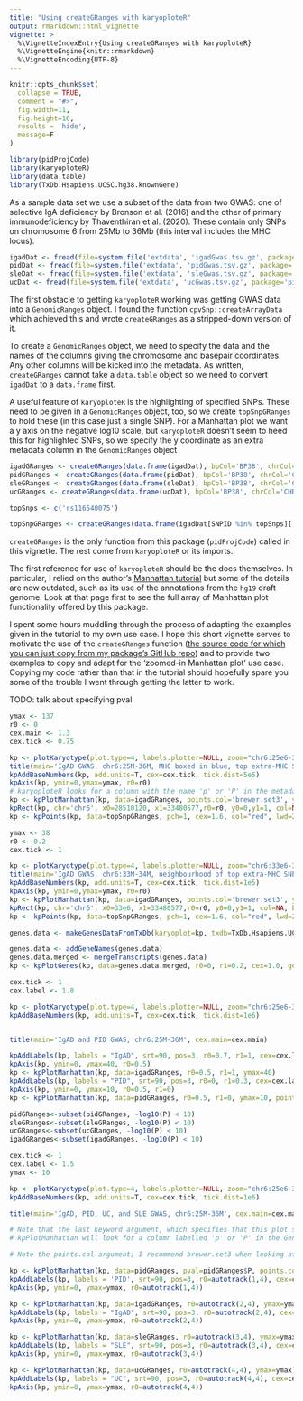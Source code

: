 ```yaml
---
title: "Using createGRanges with karyoploteR"
output: rmarkdown::html_vignette
vignette: >
  %\VignetteIndexEntry{Using createGRanges with karyoploteR}
  %\VignetteEngine{knitr::rmarkdown}
  %\VignetteEncoding{UTF-8}
---
```


```r
knitr::opts_chunk$set(
  collapse = TRUE,
  comment = "#>",
  fig.width=11,
  fig.height=10,
  results = 'hide',
  message=F
)
```

```r
library(pidProjCode)
library(karyoploteR)
library(data.table)
library(TxDb.Hsapiens.UCSC.hg38.knownGene)
```

As a sample data set we use a subset of the data from two GWAS: one of selective IgA deficiency by Bronson et al. (2016) and the other of primary immunodeficiency by Thaventhiran et al. (2020). These contain only SNPs on chromosome 6 from 25Mb to 36Mb (this interval includes the MHC locus).

```r
igadDat <- fread(file=system.file('extdata', 'igadGwas.tsv.gz', package='pidProjCode', mustWork=T), sep='\t', header=T, select=c('SNPID','CHR38','BP38','P'))
pidDat <- fread(file=system.file('extdata', 'pidGwas.tsv.gz', package='pidProjCode', mustWork=T), sep='\t', header=T, select=c('SNPID','CHR38','BP38','P'))
sleDat <- fread(file=system.file('extdata', 'sleGwas.tsv.gz', package='pidProjCode', mustWork=T), sep='\t', header=T, select=c('SNPID','CHR38','BP38','P'))
ucDat <- fread(file=system.file('extdata', 'ucGwas.tsv.gz', package='pidProjCode', mustWork=T), sep='\t', header=T, select=c('SNPID','CHR38','BP38','P'))
```

The first obstacle to getting `karyoploteR` working was getting GWAS data into a `GenomicRanges` object. I found the function `cpvSnp::createArrayData` which achieved this and wrote `createGRanges` as a stripped-down version of it. 

To create a `GenomicRanges` object, we need to specify the data and the names of the columns giving the chromosome and basepair coordinates. Any other columns will be kicked into the metadata. As written, `createGRanges` cannot take a `data.table` object so we need to convert `igadDat` to a `data.frame` first.

A useful feature of `karyoploteR` is the highlighting of specified SNPs. These need to be given in a `GenomicRanges` object, too, so we create `topSnpGRanges` to hold these (in this case just a single SNP). For a Manhattan plot we want a y axis on the negative log10 scale, but `karyoploteR` doesn't seem to heed this for highlighted SNPs, so we specify the y coordinate as an extra metadata column in the `GenomicRanges` object

```r
igadGRanges <- createGRanges(data.frame(igadDat), bpCol='BP38', chrCol='CHR38')
pidGRanges <- createGRanges(data.frame(pidDat), bpCol='BP38', chrCol='CHR38')
sleGRanges <- createGRanges(data.frame(sleDat), bpCol='BP38', chrCol='CHR38')
ucGRanges <- createGRanges(data.frame(ucDat), bpCol='BP38', chrCol='CHR38')

topSnps <- c('rs116540075')

topSnpGRanges <- createGRanges(data.frame(igadDat[SNPID %in% topSnps][, y:= -log10(P)]), bpCol='BP38', chrCol='CHR38')
```

`createGRanges` is the only function from this package (`pidProjCode`) called in this vignette. The rest come from `karyoploteR` or its imports.

The first reference for use of `karyoploteR` should be the docs themselves. In particular, I relied on the author's [Manhattan tutorial](https://bernatgel.github.io/karyoploter_tutorial//Tutorial/PlotManhattan/PlotManhattan.html) but some of the details are now outdated, such as its use of the annotations from the `hg19` draft genome. Look at that page first to see the full array of Manhattan plot functionality offered by this package.

I spent some hours muddling through the process of adapting the examples given in the tutorial to my own use case. I hope this short vignette serves to motivate the use of the `createGRanges` function ([the source code for which you can just copy from my package's GitHub repo](https://github.com/twillis209/pidProjCode/blob/master/R/createGRanges.R)) and to provide two examples to copy and adapt for the 'zoomed-in Manhattan plot' use case. Copying my code rather than that in the tutorial should hopefully spare you some of the trouble I went through getting the latter to work.



TODO: talk about specifying pval

```r
ymax <- 137
r0 <- 0
cex.main <- 1.3
cex.tick <- 0.75

kp <- plotKaryotype(plot.type=4, labels.plotter=NULL, zoom="chr6:25e6-36e6")
title(main='IgAD GWAS, chr6:25M-36M, MHC boxed in blue, top extra-MHC SNP rs116540075 circled in red', cex.main=cex.main)
kpAddBaseNumbers(kp, add.units=T, cex=cex.tick, tick.dist=5e5)
kpAxis(kp, ymin=0,ymax=ymax, r0=r0)
# karyoploteR looks for a column with the name 'p' or 'P' in the metadata columns of the GenomicRanges object. Alternatively, y coordinates can be passed as a vector to the argument 'pval' (see the docs).
kp <- kpPlotManhattan(kp, data=igadGRanges, points.col='brewer.set3', ymax=ymax, r0=r0)
kpRect(kp, chr='chr6', x0=28510120, x1=33480577,r0=r0, y0=0,y1=1, col=NA, border='blue', lwd=3)
kp <- kpPoints(kp, data=topSnpGRanges, pch=1, cex=1.6, col="red", lwd=2, ymax=ymax, r0=r0)
```

```r
ymax <- 38
r0 <- 0.2
cex.tick <- 1

kp <- plotKaryotype(plot.type=4, labels.plotter=NULL, zoom="chr6:33e6-34e6")
title(main='IgAD GWAS, chr6:33M-34M, neighbourhood of top extra-MHC SNP rs116540075 (circled in red)', cex.main=cex.main)
kpAddBaseNumbers(kp, add.units=T, cex=cex.tick, tick.dist=1e5)
kpAxis(kp, ymin=0,ymax=ymax, r0=r0)
kp <- kpPlotManhattan(kp, data=igadGRanges, points.col='brewer.set3', ymax=ymax, r0=r0)
kpRect(kp, chr='chr6', x0=33e6, x1=33480577,r0=r0, y0=0,y1=1, col=NA, border='blue', lwd=3)
kp <- kpPoints(kp, data=topSnpGRanges, pch=1, cex=1.6, col="red", lwd=2, ymax=ymax, r0=r0)

genes.data <- makeGenesDataFromTxDb(karyoplot=kp, txdb=TxDb.Hsapiens.UCSC.hg38.knownGene)

genes.data <- addGeneNames(genes.data)
genes.data.merged <- mergeTranscripts(genes.data)
kp <- kpPlotGenes(kp, data=genes.data.merged, r0=0, r1=0.2, cex=1.0, gene.name.position='left')
```

```r
cex.tick <- 1
cex.label <- 1.8

kp <- plotKaryotype(plot.type=4, labels.plotter=NULL, zoom="chr6:25e6-36e6")
kpAddBaseNumbers(kp, add.units=T, cex=cex.tick, tick.dist=1e6)


title(main='IgAD and PID GWAS, chr6:25M-36M', cex.main=cex.main)

kpAddLabels(kp, labels = "IgAD", srt=90, pos=3, r0=0.7, r1=1, cex=cex.label, label.margin = 0.025)
kpAxis(kp, ymin=0, ymax=40, r0=0.5)
kp <- kpPlotManhattan(kp, data=igadGRanges, r0=0.5, r1=1, ymax=40)
kpAddLabels(kp, labels = "PID", srt=90, pos=3, r0=0, r1=0.3, cex=cex.label, label.margin = 0.025)
kpAxis(kp, ymin=0, ymax=10, r0=0.5, r1=0)
kp <- kpPlotManhattan(kp, data=pidGRanges, r0=0.5, r1=0, ymax=10, points.col = "2blues")
```

```r
pidGRanges<-subset(pidGRanges, -log10(P) < 10)
sleGRanges<-subset(sleGRanges, -log10(P) < 10)
ucGRanges<-subset(ucGRanges, -log10(P) < 10)
igadGRanges<-subset(igadGRanges, -log10(P) < 10)

cex.tick <- 1
cex.label <- 1.5
ymax <- 10

kp <- plotKaryotype(plot.type=4, labels.plotter=NULL, zoom="chr6:25e6-36e6")
kpAddBaseNumbers(kp, add.units=T, cex=cex.tick, tick.dist=1e6)

title(main='IgAD, PID, UC, and SLE GWAS, chr6:25M-36M', cex.main=cex.main)

# Note that the last keyword argument, which specifies that this plot should occupy position 1 of 4
# kpPlotManhattan will look for a column labelled 'p' or 'P' in the GenomicRanges object, but you can specify it explicitly by passing it as a vector to the 'pval' argument

# Note the points.col argument; I recommend brewer.set3 when looking at the whole genome because the points from different chromosomes will be coloured distinctly, although we can't see that here as I have data from only one chromosome

kp <- kpPlotManhattan(kp, data=pidGRanges, pval=pidGRanges$P, points.col = 'brewer.set3', r0=autotrack(1,4), ymax=ymax)
kpAddLabels(kp, labels = 'PID', srt=90, pos=3, r0=autotrack(1,4), cex=cex.label, label.margin=0.025)
kpAxis(kp, ymin=0, ymax=ymax, r0=autotrack(1,4))

kp <- kpPlotManhattan(kp, data=igadGRanges, r0=autotrack(2,4), ymax=ymax)
kpAddLabels(kp, labels = "IgAD", srt=90, pos=3, r0=autotrack(2,4), cex=cex.label, label.margin=0.025)
kpAxis(kp, ymin=0, ymax=ymax, r0=autotrack(2,4))

kp <- kpPlotManhattan(kp, data=sleGRanges, r0=autotrack(3,4), ymax=ymax)
kpAddLabels(kp, labels = "SLE", srt=90, pos=3, r0=autotrack(3,4), cex=cex.label, label.margin=0.025)
kpAxis(kp, ymin=0, ymax=ymax, r0=autotrack(3,4))

kp <- kpPlotManhattan(kp, data=ucGRanges, r0=autotrack(4,4), ymax=ymax)
kpAddLabels(kp, labels = "UC", srt=90, pos=3, r0=autotrack(4,4), cex=cex.label, label.margin=0.025)
kpAxis(kp, ymin=0, ymax=ymax, r0=autotrack(4,4))
```